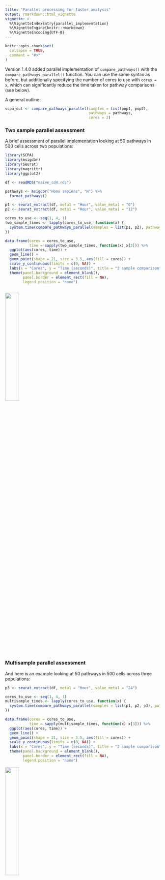 ```yaml
---
title: "Parallel processing for faster analysis"
output: rmarkdown::html_vignette
vignette: >
  %\VignetteIndexEntry{parallel_implementation}
  %\VignetteEngine{knitr::rmarkdown}
  %\VignetteEncoding{UTF-8}
---
```


```r
knitr::opts_chunk$set(
  collapse = TRUE,
  comment = "#>"
)
```

Version 1.4.0 added parallel implementation of `compare_pathways()` with the
`compare_pathways_parallel()` function. You can use the same syntax
as before, but additionally specifying the number of cores to use with
`cores = x`, which can significantly reduce the time taken for pathway comparisons (see below).

A general outline:

```r

scpa_out <- compare_pathways_parallel(samples = list(pop1, pop2),
                                      pathways = pathways, 
                                      cores = 2)

```

### Two sample parallel assessment
A brief assessment of parallel implementation looking at 50 pathways in 500 cells across two populations:

```r
library(SCPA)
library(msigdbr)
library(Seurat)
library(magrittr)
library(ggplot2)

df <- readRDS("naive_cd4.rds")

pathways <- msigdbr("Homo sapiens", "H") %>%
  format_pathways()

p1 <- seurat_extract(df, meta1 = "Hour", value_meta1 = "0")
p2 <- seurat_extract(df, meta1 = "Hour", value_meta1 = "12")

cores_to_use <- seq(1, 4, 1)
two_sample_times <- lapply(cores_to_use, function(x) {
  system.time(compare_pathways_parallel(samples = list(p1, p2), pathways = pathways, cores = x))
})

data.frame(cores = cores_to_use,
           time = sapply(two_sample_times, function(x) x[3])) %>%
  ggplot(aes(cores, time)) +
  geom_line() +
  geom_point(shape = 21, size = 3.5, aes(fill = cores)) +
  scale_y_continuous(limits = c(0, NA)) +
  labs(x = "Cores", y = "Time (seconds)", title = "2 sample comparison") +
  theme(panel.background = element_blank(),
        panel.border = element_rect(fill = NA),
        legend.position = "none")



```

![](../man/figures/two_sample_time.png){width=30%}

### Multisample parallel assessment
And here is an example looking at 50 pathways in 500 cells across three populations:

```r
p3 <- seurat_extract(df, meta1 = "Hour", value_meta1 = "24")

cores_to_use <- seq(1, 4, 1)
multisample_times <- lapply(cores_to_use, function(x) {
  system.time(compare_pathways_parallel(samples = list(p1, p2, p3), pathways = pathways, cores = x))
})

data.frame(cores = cores_to_use,
           time = sapply(multisample_times, function(x) x[3])) %>%
  ggplot(aes(cores, time)) +
  geom_line() +
  geom_point(shape = 21, size = 3.5, aes(fill = cores)) +
  scale_y_continuous(limits = c(0, NA)) +
  labs(x = "Cores", y = "Time (seconds)", title = "2 sample comparison") +
  theme(panel.background = element_blank(),
        panel.border = element_rect(fill = NA),
        legend.position = "none")

```

![](../man/figures/multisample_time.png){width=30%}



